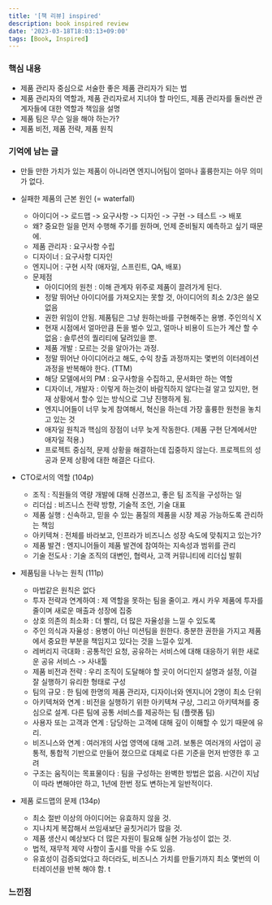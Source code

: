 ```yaml
---
title: '[책 리뷰] inspired'
description: book inspired review
date: '2023-03-18T18:03:13+09:00'
tags: [Book, Inspired]
---
```


### 핵심 내용
- 제품 관리자 중심으로 서술한 좋은 제품 관리자가 되는 법
- 제품 관리자의 역할과, 제품 관리자로서 지녀야 할 마인드, 제품 관리자를 둘러싼 관계자들에 대한 역할과 책임을 설명
- 제품 팀은 무슨 일을 해야 하는가?
- 제품 비전, 제품 전략, 제품 원칙


### 기억에 남는 글
- 만들 만한 가치가 있는 제품이 아니라면 엔지니어팀이 얼마나 훌륭한지는 아무 의미가 없다.
- 실패한 제품의 근본 원인 (= waterfall)
    - 아이디어 -> 로드맵 -> 요구사항 -> 디자인 -> 구현 -> 테스트 -> 배포
    - 왜? 중요한 일을 먼저 수행해 주기를 원하며, 언제 준비될지 예측하고 싶기 때문에.
    - 제품 관리자 : 요구사항 수립
    - 디자이너 : 요구사항 디자인
    - 엔지니어 : 구현 시작 (애자일, 스프린트, QA, 배포)
    - 문제점
        - 아이디어의 원천 : 이해 관계자 위주로 제품이 끌려가게 된다.
        - 정말 뛰어난 아이디어를 가져오지는 못할 것, 아이디어의 최소 2/3은 쓸모 없음
        - 권한 위임이 안됨. 제품팀은 그냥 원하는바를 구현해주는 용병. 주인의식 X
        - 현재 시점에서 얼마만큼 돈을 벌수 있고, 얼마나 비용이 드는가 계산 할 수 없음 : 솔루션의 퀄리티에 달려있을 뿐.
        - 제품 개발 : 모르는 것을 알아가는 과정.
        - 정말 뛰어난 아이디어라고 해도, 수익 창출 과정까지는 몇번의 이터레이션 과정을 반복해야 한다. (TTM)
        - 해당 모델에서의 PM : 요구사항을 수집하고, 문서화만 하는 역할
        - 디자이너, 개발자 : 이렇게 하는것이 바람직하지 않다는걸 알고 있지만, 현재 상황에서 할수 있는 방식으로 그냥 진행하게 됨.
        - 엔지니어들이 너무 늦게 참여해서, 혁신을 하는데 가장 훌륭한 원천을 놓치고 있는 것
        - 애자일 원칙과 핵심의 장점이 너무 늦게 작동한다. (제품 구현 단계에서만 애자일 적용.)
        - 프로젝트 중심적, 문제 상황을 해결하는데 집중하지 않는다. 프로젝트의 성공과 문제 상황에 대한 해결은 다르다.


- CTO로서의 역할 (104p)
    - 조직 : 직원들의 역량 개발에 대해 신경쓰고, 좋은 팀 조직을 구성하는 일
    - 리더십 : 비즈니스 전략 방향, 기술적 조언, 기술 대표
    - 제품 실행 : 신속하고, 믿을 수 있는 품질의 제품을 시장 제공 가능하도록 관리하는 책임
    - 아키텍쳐 : 전체를 바라보고, 인프라가 비즈니스 성장 속도에 맞춰지고 있는가?
    - 제품 발견 : 엔지니어들이 제품 발견에 참여하는 지속성과 범위를 관리
    - 기술 전도사 : 기술 조직의 대변인, 협력사, 고객 커뮤니티에 리더십 발휘

- 제품팀을 나누는 원칙 (111p)
    - 마법같은 원칙은 없다
    - 투자 전략과 연계하여 : 제 역할을 못하는 팀을 줄이고. 캐시 카우 제품에 투자를 줄이며 새로운 매출과 성장에 집중
    - 상호 의존의 최소화 : 더 빨리, 더 많은 자율성을 느낄 수 있도록
    - 주인 의식과 자율성 : 용병이 아닌 미션팀을 원한다. 충분한 권한을 가지고 제품에서 중요한 부분을 책임지고 있다는 것을 느낄수 있게.
    - 레버리지 극대화 : 공통적인 요청, 공유하는 서비스에 대해 대응하기 위한 새로운 공유 서비스 -> 사내툴
    - 제품 비전과 전략 : 우리 조직이 도달해야 할 곳이 어디인지 설명과 설정, 이걸 잘 실행하기 유리한 형태로 구성
    - 팀의 규모 : 한 팀에 한명의 제품 관리자, 디자이너와 엔지니어 2명이 최소 단위
    - 아키텍쳐와 연계 : 비전을 실행하기 위한 아키텍쳐 구상, 그리고 아키텍쳐를 중심으로 설계. 다른 팀에 공통 서비스를 제공하는 팀 (플랫폼 팀)
    - 사용자 또는 고객과 연계 : 담당하는 고객에 대해 깊이 이해할 수 있기 때문에 유리.
    - 비즈니스와 연계 : 여러개의 사업 영역에 대해 고려. 보통은 여러개의 사업이 공통적, 통합적 기반으로 만들어 졌으므로 대체로 다른 기준을 먼저 반영한 후 고려
    - 구조는 움직이는 목표물이다 : 팀을 구성하는 완벽한 방법은 없음. 시간이 지남이 따라 변해야만 하고, 1년에 한번 정도 변하는게 일반적이다.

- 제품 로드맵의 문제 (134p)
    - 최소 절반 이상의 아이디어는 유효하지 않을 것.
    - 지나치게 복잡해서 쓰임새보단 골칫거리가 많을 것.
    - 제품 생산시 예상보다 더 많은 자원이 필요해 실현 가능성이 없는 것.
    - 법적, 재무적 제약 사항이 출시를 막을 수도 있음.
    - 유효성이 검증되었다고 하더라도, 비즈니스 가치를 만들기까지 최소 몇번의 이터레이션을 반복 해야 함.
t
### 느낀점

